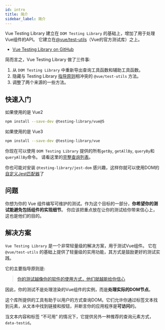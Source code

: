 ```yaml
---
id: intro
title: 简介
sidebar_label: 简介
---
```


Vue Testing Library 建立在 `DOM Testing Library` 的基础上，增加了用于处理Vue组件的API。
它建立在[@vue/test-utils](https://github.com/vuejs/vue-test-utils)（Vue的官方测试库）之上。

- [Vue Testing Library on GitHub][gh]

简而言之，Vue Testing Library 做了三件事:

1. 从 `DOM Testing Library` 中重新导出查询工具函数和辅助工具函数。
2. 隐藏与 Testing Library [指导原则](guiding-principles.mdx)相冲突的 `@vue/test-utils` 方法。
3. 调整了两个来源的一些方法。

## 快速入门

如果使用的是 Vue2

```bash npm2yarn
npm install --save-dev @testing-library/vue@5
```

如果使用的是 Vue3

```bash npm2yarn
npm install --save-dev @testing-library/vue
```

你现在可以使用 `DOM Testing Library` 提供的所有`getBy`, `getAllBy`, `queryBy`和`queryAllBy`命令。
请看这里的[完整查询列表](queries/about.mdx#types-of-queries)。

你也可能对安装 `@testing-library/jest-dom` 感兴趣，这样你就可以使用DOM的 [自定义Jest匹配器](https://github.com/testing-library/jest-dom#readme)了

## 问题

你想为你的 Vue 组件编写可维护的测试。作为这个目标的一部分，**你希望你的测试能避免包括组件的实现细节**。
你应该把重点放在让你的测试给你带来信心上，这也是他们的目的。

## 解决方案

`Vue Testing Library` 是一个非常轻量级的解决方案，用于测试Vue组件。
它在 `@vue/test-utils` 的基础上提供了轻量级的实用功能，其方式是鼓励更好的测试实践。

它的主要指导原则是:

> [你的测试越像你的软件的使用方式，他们就越能给你信心](guiding-principles.mdx)

因此，你的测试不是处理渲染的Vue组件的实例，而是**处理实际的DOM节点**。

这个库所提供的工具有助于以用户的方式查询DOM。它们允许你通过标签文本找到元素，从文本中找到链接和按钮，并断言你的应用程序是**可访问**的。

当文本内容和标签 “不可用” 的情况下，它提供另外一种推荐的查询元素方式，`data-testid`。

[gh]: https://github.com/testing-library/vue-testing-library
